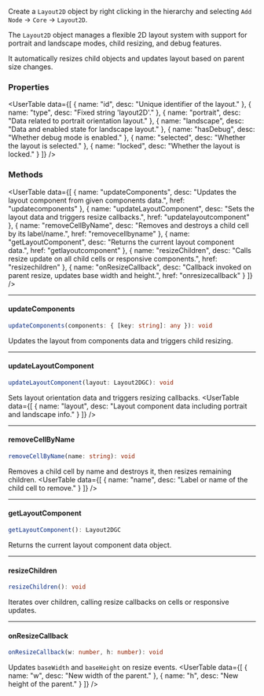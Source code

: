 
<SpecialHeader  
  title="Layout2D"  
  extendsClass="PIXI.Container"  
  extendsClassLink="https://pixijs.download/release/docs/PIXI.Container.html"  
  implementsClass="StudioObject2D"  
  implementsClassLink="/studio-docs/2d/objects/studio-object-2d"  
  usesComponent="layout2D component"  
  usesComponentLink="/studio-docs/2d/components/layout-component"  
/>

Create a `Layout2D` object by right clicking in the hierarchy and selecting `Add Node` → `Core` → `Layout2D`.

The `Layout2D` object manages a flexible 2D layout system with support for portrait and landscape modes, child resizing, and debug features.

It automatically resizes child objects and updates layout based on parent size changes.

### Properties

<UserTable data={[
  { name: "id", desc: "Unique identifier of the layout." },
  { name: "type", desc: "Fixed string 'layout2D'." },
  { name: "portrait", desc: "Data related to portrait orientation layout." },
  { name: "landscape", desc: "Data and enabled state for landscape layout." },
  { name: "hasDebug", desc: "Whether debug mode is enabled." },
  { name: "selected", desc: "Whether the layout is selected." },
  { name: "locked", desc: "Whether the layout is locked." }
]} />

### Methods

<UserTable data={[
  { name: "updateComponents", desc: "Updates the layout component from given components data.", href: "updatecomponents" },
  { name: "updateLayoutComponent", desc: "Sets the layout data and triggers resize callbacks.", href: "updatelayoutcomponent" },
  { name: "removeCellByName", desc: "Removes and destroys a child cell by its label/name.", href: "removecellbyname" },
  { name: "getLayoutComponent", desc: "Returns the current layout component data.", href: "getlayoutcomponent" },
  { name: "resizeChildren", desc: "Calls resize update on all child cells or responsive components.", href: "resizechildren" },
  { name: "onResizeCallback", desc: "Callback invoked on parent resize, updates base width and height.", href: "onresizecallback" }
]} />

---

#### updateComponents

```ts
updateComponents(components: { [key: string]: any }): void
````

Updates the layout from components data and triggers child resizing.

<InnerHeader title="Parameters" />
<UserTable data={[
{ name: "components", desc: "Dictionary of components." }
]} />

---

#### updateLayoutComponent

```ts
updateLayoutComponent(layout: Layout2DGC): void
```

Sets layout orientation data and triggers resizing callbacks.
<InnerHeader title="Parameters" />
<UserTable data={[
{ name: "layout", desc: "Layout component data including portrait and landscape info." }
]} />

---

#### removeCellByName

```ts
removeCellByName(name: string): void
```

Removes a child cell by name and destroys it, then resizes remaining children.
<InnerHeader title="Parameters" />
<UserTable data={[
{ name: "name", desc: "Label or name of the child cell to remove." }
]} />

---

#### getLayoutComponent

```ts
getLayoutComponent(): Layout2DGC
```

Returns the current layout component data object.

---

#### resizeChildren

```ts
resizeChildren(): void
```

Iterates over children, calling resize callbacks on cells or responsive updates.

---

#### onResizeCallback

```ts
onResizeCallback(w: number, h: number): void
```

Updates `baseWidth` and `baseHeight` on resize events.
<InnerHeader title="Parameters" />
<UserTable data={[
{ name: "w", desc: "New width of the parent." },
{ name: "h", desc: "New height of the parent." }
]} />

